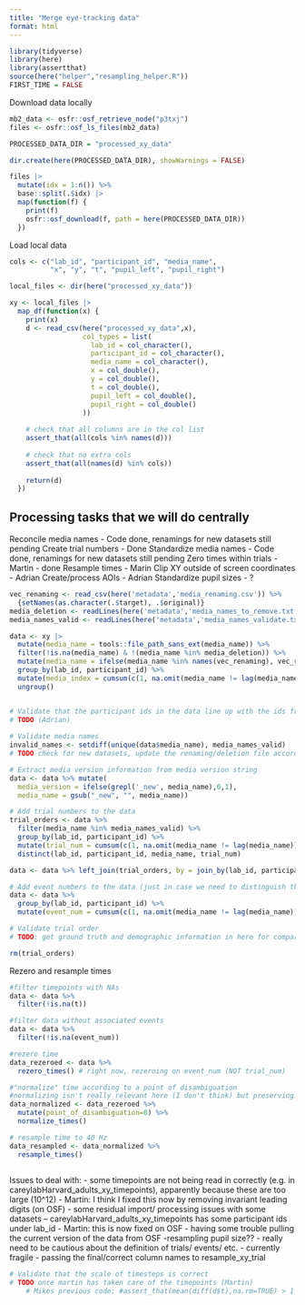```yaml
---
title: "Merge eye-tracking data"
format: html
---
```


```r
library(tidyverse)
library(here)
library(assertthat)
source(here("helper","resampling_helper.R"))
FIRST_TIME = FALSE
```

Download data locally

```r

mb2_data <- osfr::osf_retrieve_node("p3txj")
files <- osfr::osf_ls_files(mb2_data)

PROCESSED_DATA_DIR = "processed_xy_data"

dir.create(here(PROCESSED_DATA_DIR), showWarnings = FALSE)

files |>
  mutate(idx = 1:n()) %>%
  base::split(.$idx) |>
  map(function(f) {
    print(f)
    osfr::osf_download(f, path = here(PROCESSED_DATA_DIR))
  })
```

Load local data

```r
cols <- c("lab_id", "participant_id", "media_name", 
          "x", "y", "t", "pupil_left", "pupil_right")

local_files <- dir(here("processed_xy_data"))

xy <- local_files |>
  map_df(function(x) {
    print(x)
    d <- read_csv(here("processed_xy_data",x),
                  col_types = list(
                    lab_id = col_character(),
                    participant_id = col_character(),
                    media_name = col_character(),
                    x = col_double(),
                    y = col_double(),
                    t = col_double(),
                    pupil_left = col_double(),
                    pupil_right = col_double()
                  ))
    
    # check that all columns are in the col list
    assert_that(all(cols %in% names(d)))
    
    # check that no extra cols
    assert_that(all(names(d) %in% cols))
    
    return(d)
  })
```
## Processing tasks that we will do centrally

Reconcile media names - Code done, renamings for new datasets still pending
Create trial numbers - Done
Standardize media names - Code done, renamings for new datasets still pending
Zero times within trials - Martin - done
Resample times - Marin
Clip XY outside of screen coordinates - Adrian
Create/process AOIs - Adrian
Standardize pupil sizes - ?



```r

vec_renaming <- read_csv(here('metadata','media_renaming.csv')) %>%
  {setNames(as.character(.$target), .$original)}
media_deletion <- readLines(here('metadata','media_names_to_remove.txt'))
media_names_valid <- readLines(here('metadata','media_names_validate.txt'))

data <- xy |>
  mutate(media_name = tools::file_path_sans_ext(media_name)) %>%
  filter(!is.na(media_name) & !(media_name %in% media_deletion)) %>% 
  mutate(media_name = ifelse(media_name %in% names(vec_renaming), vec_renaming[as.character(media_name)], media_name)) %>% 
  group_by(lab_id, participant_id) %>% 
  mutate(media_index = cumsum(c(1, na.omit(media_name != lag(media_name))))) %>% 
  ungroup()


# Validate that the participant ids in the data line up with the ids from the demographic files
# TODO (Adrian)
  
# Validate media names
invalid_names <- setdiff(unique(data$media_name), media_names_valid)
# TODO check for new datasets, update the renaming/deletion file accordingly

# Extract media version information from media version string
data <- data %>% mutate(
  media_version = ifelse(grepl('_new', media_name),0,1),
  media_name = gsub("_new", "", media_name))

# Add trial numbers to the data
trial_orders <- data %>% 
  filter(media_name %in% media_names_valid) %>%
  group_by(lab_id, participant_id) %>%
  mutate(trial_num = cumsum(c(1, na.omit(media_name != lag(media_name))))) %>%
  distinct(lab_id, participant_id, media_name, trial_num)

data <- data %>% left_join(trial_orders, by = join_by(lab_id, participant_id, media_name))

# Add event numbers to the data (just in case we need to distinguish this from trial numbers)
data <- data %>% 
  group_by(lab_id, participant_id) %>%
  mutate(event_num = cumsum(c(1, na.omit(media_name != lag(media_name)))))

# Validate trial order
# TODO: get ground truth and demographic information in here for comparison (Adrian)

rm(trial_orders)
```

Rezero and resample times


```r
#filter timepoints with NAs
data <- data %>%
  filter(!is.na(t))

#filter data without associated events
data <- data %>%
  filter(!is.na(event_num))

#rezero time
data_rezeroed <- data %>%
  rezero_times() # right now, rezeroing on event_num (NOT trial_num)

#"normalize" time according to a point of disambiguation
#normalizing isn't really relevant here (I don't think) but preserving for now in case we want to include any time normalization
data_normalized <- data_rezeroed %>%
  mutate(point_of_disambiguation=0) %>% 
  normalize_times()

# resample time to 40 Hz
data_resampled <- data_normalized %>%
  resample_times()
  
```


Issues to deal with:
- some timepoints are not being read in correctly (e.g. in careylabHarvard_adults_xy_timepoints), apparently because these are too large (10^12) - Martin: I think I fixed this now by removing invariant leading digits (on OSF)
- some residual import/ processing issues with some datasets
-- careylabHarvard_adults_xy_timepoints has some participant ids under lab_id - Martin: this is now fixed on OSF
- having some trouble pulling the current version of the data from OSF 
-resampling pupil size??
- really need to be cautious about the definition of trials/ events/ etc. - currently fragile 
- passing the final/correct column names to resample_xy_trial


```r
# Validate that the scale of timesteps is correct
# TODO once martin has taken care of the timepoints (Martin)
    # Mikes previous code: #assert_that(mean(diff(d$t),na.rm=TRUE) > 1 & mean(diff(d$t), na.rm=TRUE) < 100)
```


